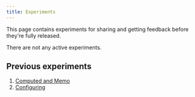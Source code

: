 ```yaml
---
title: Experiments
---
```


This page contains experiments for sharing and getting feedback before they're fully released.

There are not any active experiments.

## Previous experiments

1. [Computed and Memo](../../usage/reactivity)
2. [Configuring](../../usage/configuring)
